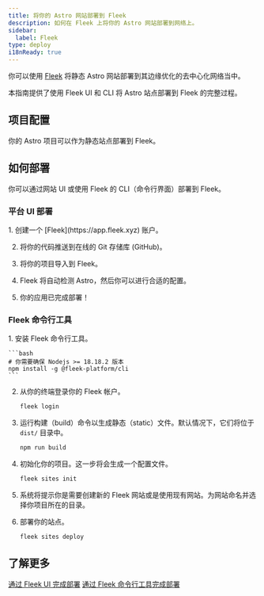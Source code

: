 ```yaml
---
title: 将你的 Astro 网站部署到 Fleek
description: 如何在 Fleek 上将你的 Astro 网站部署到网络上。
sidebar:
  label: Fleek
type: deploy
i18nReady: true
---
```



你可以使用 [Fleek](http://fleek.xyz/) 将静态 Astro 网站部署到其边缘优化的去中心化网络当中。

本指南提供了使用 Fleek UI 和 CLI 将 Astro 站点部署到 Fleek 的完整过程。

## 项目配置

你的 Astro 项目可以作为静态站点部署到 Fleek。

## 如何部署

你可以通过网站 UI 或使用 Fleek 的 CLI（命令行界面）部署到 Fleek。

### 平台 UI 部署

<Steps>
1. 创建一个 [Fleek](https://app.fleek.xyz) 账户。

2. 将你的代码推送到在线的 Git 存储库 (GitHub)。

3. 将你的项目导入到 Fleek。

4. Fleek 将自动检测 Astro，然后你可以进行合适的配置。

5. 你的应用已完成部署！
</Steps>


### Fleek 命令行工具

<Steps>
1. 安装 Fleek 命令行工具。

    ```bash
    # 你需要确保 Nodejs >= 18.18.2 版本
    npm install -g @fleek-platform/cli
    ```
2. 从你的终端登录你的 Fleek 帐户。

    ```bash
    fleek login
    ```

3. 运行构建（build）命令以生成静态（static）文件。默认情况下，它们将位于 `dist/` 目录中。

    ```bash
    npm run build
    ```

4. 初始化你的项目。这一步将会生成一个配置文件。

    ```bash
    fleek sites init
    ```

5. 系统将提示你是需要创建新的 Fleek 网站或是使用现有网站。为网站命名并选择你项目所在的目录。

6. 部署你的站点。

    ```bash
    fleek sites deploy
    ```

</Steps>

## 了解更多

<ReadMore>[通过 Fleek UI 完成部署](https://fleek.xyz/docs/platform/deployments/)</ReadMore>
<ReadMore>[通过 Fleek 命令行工具完成部署](https://fleek.xyz/docs/cli/hosting/)</ReadMore>
